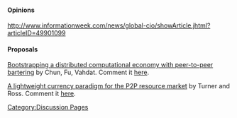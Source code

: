 [[Category:Discussion Pages]]

==== Opinions ====

http://www.informationweek.com/news/global-cio/showArticle.jhtml?articleID=49901099

==== Proposals ====

[[http://citeseerx.ist.psu.edu/viewdoc/download?doi=10.1.1.58.1469&rep=rep1&type=pdf| Bootstrapping a distributed computational economy with peer-to-peer bartering]] by Chun, Fu, Vahdat.
Comment it [[ChunFuVahdat|here]].

[[http://csci.csusb.edu/turner/pubs/CurrencyPaperFeb.pdf| A lightweight currency paradigm for the P2P resource market]] by Turner and Ross.
Comment it [[TurnerRoss|here]].